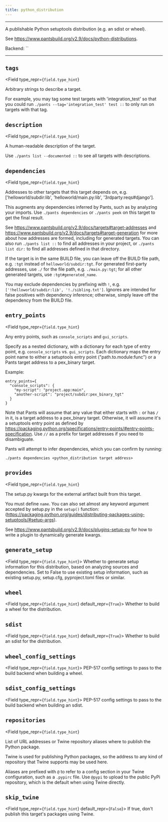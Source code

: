 ```yaml
---
title: python_distribution
---
```



---

A publishable Python setuptools distribution (e.g. an sdist or wheel).

See https://www.pantsbuild.org/v2.9/docs/python-distributions.

Backend: <span className="color--primary">``</span>

---

<span className={styles.options}>

## `tags`

<Field
    type_repr={`field.type_hint`}
>

Arbitrary strings to describe a target.

For example, you may tag some test targets with &#x27;integration_test&#x27; so that you could run `./pants --tag='integration_test' test ::` to only run on targets with that tag.

</Field>

## `description`

<Field
    type_repr={`field.type_hint`}
>

A human-readable description of the target.

Use `./pants list --documented ::` to see all targets with descriptions.

</Field>

## `dependencies`

<Field
    type_repr={`field.type_hint`}
>

Addresses to other targets that this target depends on, e.g. [&#x27;helloworld/subdir:lib&#x27;, &#x27;helloworld/main.py:lib&#x27;, &#x27;3rdparty:reqs#django&#x27;].

This augments any dependencies inferred by Pants, such as by analyzing your imports. Use `./pants dependencies` or `./pants peek` on this target to get the final result.

See https://www.pantsbuild.org/v2.9/docs/targets#target-addresses and https://www.pantsbuild.org/v2.9/docs/targets#target-generation for more about how addresses are formed, including for generated targets. You can also run `./pants list ::` to find all addresses in your project, or `./pants list dir:` to find all addresses defined in that directory.

If the target is in the same BUILD file, you can leave off the BUILD file path, e.g. `:tgt` instead of `helloworld/subdir:tgt`. For generated first-party addresses, use `./` for the file path, e.g. `./main.py:tgt`; for all other generated targets, use `:tgt#generated_name`.

You may exclude dependencies by prefixing with `!`, e.g. `['!helloworld/subdir:lib', '!./sibling.txt']`. Ignores are intended for false positives with dependency inference; otherwise, simply leave off the dependency from the BUILD file.

</Field>

## `entry_points`

<Field
    type_repr={`field.type_hint`}
>

Any entry points, such as `console_scripts` and `gui_scripts`.

Specify as a nested dictionary, with a dictionary for each type of entry point, e.g. `console_scripts` vs. `gui_scripts`. Each dictionary maps the entry point name to either a setuptools entry point (&quot;path.to.module:func&quot;) or a Pants target address to a pex_binary target.

Example:

```
entry_points={
  "console_scripts": {
    "my-script": "project.app:main",
    "another-script": "project/subdir:pex_binary_tgt"
  }
}
```

Note that Pants will assume that any value that either starts with `:` or has `/` in it, is a target address to a pex_binary target. Otherwise, it will assume it's a setuptools entry point as defined by https://packaging.python.org/specifications/entry-points/#entry-points-specification. Use `//` as a prefix for target addresses if you need to disambiguate.

Pants will attempt to infer dependencies, which you can confirm by running:

```
./pants dependencies <python_distribution target address>
```

</Field>

## `provides`

<Field
    type_repr={`field.type_hint`}
>

The setup.py kwargs for the external artifact built from this target.

You must define `name`. You can also set almost any keyword argument accepted by setup.py in the `setup()` function: (https://packaging.python.org/guides/distributing-packages-using-setuptools/#setup-args).

See https://www.pantsbuild.org/v2.9/docs/plugins-setup-py for how to write a plugin to dynamically generate kwargs.

</Field>

## `generate_setup`

<Field type_repr={`field.type_hint`}>
  Whether to generate setup information for this distribution, based on
  analyzing sources and dependencies. Set to False to use existing setup
  information, such as existing setup.py, setup.cfg, pyproject.toml files or
  similar.
</Field>

## `wheel`

<Field type_repr={`field.type_hint`} default_repr={`True`}>
  Whether to build a wheel for the distribution.
</Field>

## `sdist`

<Field type_repr={`field.type_hint`} default_repr={`True`}>
  Whether to build an sdist for the distribution.
</Field>

## `wheel_config_settings`

<Field type_repr={`field.type_hint`}>
  PEP-517 config settings to pass to the build backend when building a wheel.
</Field>

## `sdist_config_settings`

<Field type_repr={`field.type_hint`}>
  PEP-517 config settings to pass to the build backend when building an sdist.
</Field>

## `repositories`

<Field
    type_repr={`field.type_hint`}
>

List of URL addresses or Twine repository aliases where to publish the Python package.

Twine is used for publishing Python packages, so the address to any kind of repository that Twine supports may be used here.

Aliases are prefixed with `@` to refer to a config section in your Twine configuration, such as a `.pypirc` file. Use `@pypi` to upload to the public PyPi repository, which is the default when using Twine directly.

</Field>

## `skip_twine`

<Field type_repr={`field.type_hint`} default_repr={`False`}>
  If true, don&#x27;t publish this target&#x27;s packages using Twine.
</Field>

</span>
